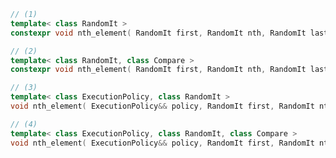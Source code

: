 ```cpp
// (1)
template< class RandomIt >
constexpr void nth_element( RandomIt first, RandomIt nth, RandomIt last );

// (2)
template< class RandomIt, class Compare >
constexpr void nth_element( RandomIt first, RandomIt nth, RandomIt last, Compare comp );

// (3)
template< class ExecutionPolicy, class RandomIt >
void nth_element( ExecutionPolicy&& policy, RandomIt first, RandomIt nth, RandomIt last );

// (4)
template< class ExecutionPolicy, class RandomIt, class Compare >
void nth_element( ExecutionPolicy&& policy, RandomIt first, RandomIt nth, RandomIt last, Compare comp );
```

